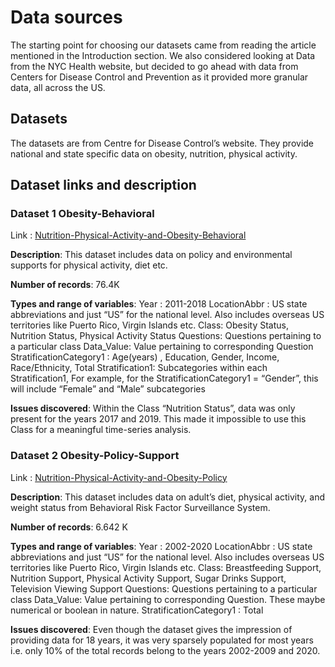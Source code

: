 # Data sources

The starting point for choosing our datasets came from reading the article mentioned in the Introduction section. 
We also considered looking at Data from the NYC Health website, but decided to go ahead with data from Centers for Disease Control and Prevention as it provided more granular data, all across the US. 

## Datasets

The datasets are from Centre for Disease Control’s website. They provide national and state
specific data on obesity, nutrition, physical activity.


## Dataset links and description

### Dataset 1 Obesity-Behavioral

Link : [Nutrition-Physical-Activity-and-Obesity-Behavioral](https://chronicdata.cdc.gov/Nutrition-Physical-Activity-and-Obesity/Nutrition-Physical-Activity-and-Obesity-Behavioral/hn4x-zwk7 "Nutrition-Physical-Activity-and-Obesity-Behavioral")


**Description**: This dataset includes data on policy and environmental supports for physical
activity, diet etc.

**Number of records**: 76.4K

**Types and range of variables**:
Year : 2011-2018
LocationAbbr : US state abbreviations and just "US" for the national level. Also includes overseas US territories like Puerto Rico, Virgin Islands etc.
Class: Obesity Status, Nutrition Status, Physical Activity Status
Questions: Questions pertaining to a particular class
Data_Value: Value pertaining to corresponding Question 
StratificationCategory1 : Age(years) , Education, Gender, Income, Race/Ethnicity, Total
Stratification1: Subcategories within each Stratification1, For example, for the StratificationCategory1 = "Gender", this will include "Female" and "Male" subcategories

**Issues discovered**: Within the Class "Nutrition Status", data was only present for the years 2017 and 2019. This made it impossible to use this Class for a meaningful time-series analysis.

### Dataset 2 Obesity-Policy-Support

Link : [Nutrition-Physical-Activity-and-Obesity-Policy](https://chronicdata.cdc.gov/Nutrition-Physical-Activity-and-Obesity/Nutrition-Physical-Activity-and-Obesity-Policy-and/k8w5-7ju6 "Nutrition-Physical-Activity-and-Obesity-Policy")

**Description**: This dataset includes data on adult's diet, physical activity, and weight status
from Behavioral Risk Factor Surveillance System.

**Number of records**: 6.642 K

**Types and range of variables**:
Year : 2002-2020
LocationAbbr : US state abbreviations and just "US" for the national level. Also includes overseas US territories like Puerto Rico, Virgin Islands etc.
Class: Breastfeeding Support, Nutrition Support, Physical Activity Support, Sugar Drinks Support, Television Viewing Support
Questions: Questions pertaining to a particular class
Data_Value: Value pertaining to corresponding Question. These maybe numerical or boolean in nature. 
StratificationCategory1 : Total

**Issues discovered**: Even though the dataset gives the impression of providing data for 18 years, it was very sparsely populated for most years i.e. only 10% of the total records belong to the years 2002-2009 and 2020.
